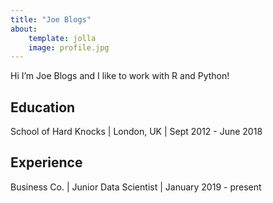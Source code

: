 ```yaml
---
title: "Joe Blogs"
about:
    template: jolla
    image: profile.jpg
---
```


Hi I'm Joe Blogs and I like to work with R and Python!

## Education

School of Hard Knocks | London, UK | Sept 2012 - June 2018

## Experience

Business Co. | Junior Data Scientist | January 2019 - present
